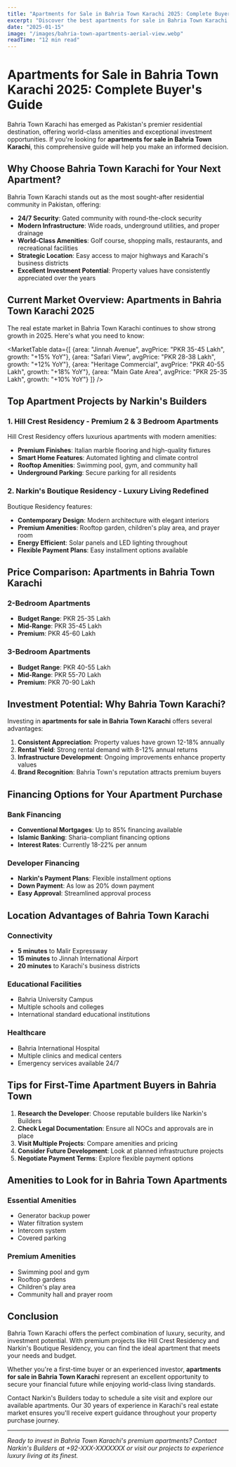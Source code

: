 ```yaml
---
title: "Apartments for Sale in Bahria Town Karachi 2025: Complete Buyer's Guide"
excerpt: "Discover the best apartments for sale in Bahria Town Karachi in 2025. Compare prices, locations, and amenities from Narkin's Builders' premium projects."
date: "2025-01-15"
image: "/images/bahria-town-apartments-aerial-view.webp"
readTime: "12 min read"
---
```


# Apartments for Sale in Bahria Town Karachi 2025: Complete Buyer's Guide

Bahria Town Karachi has emerged as Pakistan's premier residential destination, offering world-class amenities and exceptional investment opportunities. If you're looking for **apartments for sale in Bahria Town Karachi**, this comprehensive guide will help you make an informed decision.

## Why Choose Bahria Town Karachi for Your Next Apartment?

Bahria Town Karachi stands out as the most sought-after residential community in Pakistan, offering:

- **24/7 Security**: Gated community with round-the-clock security
- **Modern Infrastructure**: Wide roads, underground utilities, and proper drainage
- **World-Class Amenities**: Golf course, shopping malls, restaurants, and recreational facilities
- **Strategic Location**: Easy access to major highways and Karachi's business districts
- **Excellent Investment Potential**: Property values have consistently appreciated over the years

## Current Market Overview: Apartments in Bahria Town Karachi 2025

The real estate market in Bahria Town Karachi continues to show strong growth in 2025. Here's what you need to know:

<MarketTable data={[
  {area: "Jinnah Avenue", avgPrice: "PKR 35-45 Lakh", growth: "+15% YoY"},
  {area: "Safari View", avgPrice: "PKR 28-38 Lakh", growth: "+12% YoY"},
  {area: "Heritage Commercial", avgPrice: "PKR 40-55 Lakh", growth: "+18% YoY"},
  {area: "Main Gate Area", avgPrice: "PKR 25-35 Lakh", growth: "+10% YoY"}
]} />

## Top Apartment Projects by Narkin's Builders

### 1. Hill Crest Residency - Premium 2 & 3 Bedroom Apartments

<PropertyCard 
  title="Hill Crest Residency" 
  price="PKR 42-65 Lakh" 
  location="Bahria Town Karachi" 
  bedrooms={2} 
  bathrooms={2} 
  area="1200-1800 sq ft" 
  image="/images/hill-crest-residency-exterior.webp" 
/>

Hill Crest Residency offers luxurious apartments with modern amenities:
- **Premium Finishes**: Italian marble flooring and high-quality fixtures
- **Smart Home Features**: Automated lighting and climate control
- **Rooftop Amenities**: Swimming pool, gym, and community hall
- **Underground Parking**: Secure parking for all residents

### 2. Narkin's Boutique Residency - Luxury Living Redefined

<PropertyCard 
  title="Narkin's Boutique Residency" 
  price="PKR 35-52 Lakh" 
  location="Bahria Town Karachi" 
  bedrooms={2} 
  bathrooms={2} 
  area="1000-1500 sq ft" 
  image="/images/boutique-residency-exterior.webp" 
/>

Boutique Residency features:
- **Contemporary Design**: Modern architecture with elegant interiors
- **Premium Amenities**: Rooftop garden, children's play area, and prayer room
- **Energy Efficient**: Solar panels and LED lighting throughout
- **Flexible Payment Plans**: Easy installment options available

## Price Comparison: Apartments in Bahria Town Karachi

### 2-Bedroom Apartments
- **Budget Range**: PKR 25-35 Lakh
- **Mid-Range**: PKR 35-45 Lakh
- **Premium**: PKR 45-60 Lakh

### 3-Bedroom Apartments
- **Budget Range**: PKR 40-55 Lakh
- **Mid-Range**: PKR 55-70 Lakh
- **Premium**: PKR 70-90 Lakh

## Investment Potential: Why Bahria Town Karachi?

Investing in **apartments for sale in Bahria Town Karachi** offers several advantages:

1. **Consistent Appreciation**: Property values have grown 12-18% annually
2. **Rental Yield**: Strong rental demand with 8-12% annual returns
3. **Infrastructure Development**: Ongoing improvements enhance property values
4. **Brand Recognition**: Bahria Town's reputation attracts premium buyers

## Financing Options for Your Apartment Purchase

### Bank Financing
- **Conventional Mortgages**: Up to 85% financing available
- **Islamic Banking**: Sharia-compliant financing options
- **Interest Rates**: Currently 18-22% per annum

### Developer Financing
- **Narkin's Payment Plans**: Flexible installment options
- **Down Payment**: As low as 20% down payment
- **Easy Approval**: Streamlined approval process

## Location Advantages of Bahria Town Karachi

### Connectivity
- **5 minutes** to Malir Expressway
- **15 minutes** to Jinnah International Airport
- **20 minutes** to Karachi's business districts

### Educational Facilities
- Bahria University Campus
- Multiple schools and colleges
- International standard educational institutions

### Healthcare
- Bahria International Hospital
- Multiple clinics and medical centers
- Emergency services available 24/7

## Tips for First-Time Apartment Buyers in Bahria Town

1. **Research the Developer**: Choose reputable builders like Narkin's Builders
2. **Check Legal Documentation**: Ensure all NOCs and approvals are in place
3. **Visit Multiple Projects**: Compare amenities and pricing
4. **Consider Future Development**: Look at planned infrastructure projects
5. **Negotiate Payment Terms**: Explore flexible payment options

## Amenities to Look for in Bahria Town Apartments

### Essential Amenities
- Generator backup power
- Water filtration system
- Intercom system
- Covered parking

### Premium Amenities
- Swimming pool and gym
- Rooftop gardens
- Children's play area
- Community hall and prayer room

<CallToAction 
  title="Ready to Buy Your Dream Apartment in Bahria Town?" 
  description="Contact Narkin's Builders today to explore our premium apartment projects in Bahria Town Karachi. Our expert team will help you find the perfect home within your budget." 
  buttonText="View Available Apartments" 
  buttonLink="/hill-crest-residency" 
/>

## Conclusion

Bahria Town Karachi offers the perfect combination of luxury, security, and investment potential. With premium projects like Hill Crest Residency and Narkin's Boutique Residency, you can find the ideal apartment that meets your needs and budget.

Whether you're a first-time buyer or an experienced investor, **apartments for sale in Bahria Town Karachi** represent an excellent opportunity to secure your financial future while enjoying world-class living standards.

Contact Narkin's Builders today to schedule a site visit and explore our available apartments. Our 30 years of experience in Karachi's real estate market ensures you'll receive expert guidance throughout your property purchase journey.

---

*Ready to invest in Bahria Town Karachi's premium apartments? Contact Narkin's Builders at +92-XXX-XXXXXXX or visit our projects to experience luxury living at its finest.*